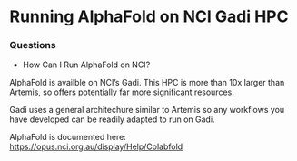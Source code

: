 # Running AlphaFold on NCI Gadi HPC


<div class="questions">

### Questions

- How Can I Run AlphaFold on NCI?
</div>

<div class="objectives">
  

AlphaFold is availble on NCI's Gadi. This HPC is more than 10x larger than Artemis, so offers potentially far more significant resources.

Gadi uses a general architechure similar to Artemis so any workflows you have developed can be readily adapted to run on Gadi.

AlphaFold is documented here:
[https://opus.nci.org.au/display/Help/Colabfold](https://opus.nci.org.au/display/Help/Colabfold)
